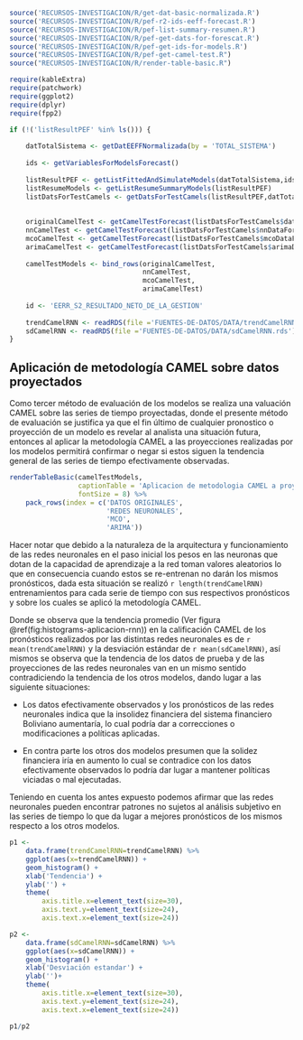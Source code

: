 
```r
source('RECURSOS-INVESTIGACION/R/get-dat-basic-normalizada.R')
source('RECURSOS-INVESTIGACION/R/pef-r2-ids-eeff-forecast.R')
source('RECURSOS-INVESTIGACION/R/pef-list-summary-resumen.R')
source('RECURSOS-INVESTIGACION/R/pef-get-dats-for-forescat.R')
source('RECURSOS-INVESTIGACION/R/pef-get-ids-for-models.R')
source("RECURSOS-INVESTIGACION/R/pef-get-camel-test.R")
source("RECURSOS-INVESTIGACION/R/render-table-basic.R")

require(kableExtra)
require(patchwork)
require(ggplot2)
require(dplyr)
require(fpp2)

if (!('listResultPEF' %in% ls())) {
    
    datTotalSistema <- getDatEEFFNormalizada(by = 'TOTAL_SISTEMA')
    
    ids <- getVariablesForModelsForecast()
    
    listResultPEF <- getListFittedAndSimulateModels(datTotalSistema,ids)
    listResumeModels <- getListResumeSummaryModels(listResultPEF)
    listDatsForTestCamels <- getDatsForTestCamels(listResultPEF,datTotalSistema,12,TRUE)
    
    
    originalCamelTest <- getCamelTestForecast(listDatsForTestCamels$datCuentas)
    nnCamelTest <- getCamelTestForecast(listDatsForTestCamels$nnDataForecastCuentas)
    mcoCamelTest <- getCamelTestForecast(listDatsForTestCamels$mcoDataForecastCuentas)
    arimaCamelTest <- getCamelTestForecast(listDatsForTestCamels$arimaDataForecastCuentas)
    
    camelTestModels <- bind_rows(originalCamelTest,
                                 nnCamelTest,
                                 mcoCamelTest,
                                 arimaCamelTest)
    
    id <- 'EERR_S2_RESULTADO_NETO_DE_LA_GESTION'
    
    trendCamelRNN <- readRDS(file ='FUENTES-DE-DATOS/DATA/trendCamelRNN.rds')
    sdCamelRNN <- readRDS(file ='FUENTES-DE-DATOS/DATA/sdCamelRNN.rds')
}

```

## Aplicación de metodología CAMEL sobre datos proyectados

<!--pero evaluar la eficacia de una proyección va más lejos que solo el ajuste -->

Como tercer método de evaluación de los modelos se realiza una valuación CAMEL sobre las series de tiempo proyectadas, donde el presente método de evaluación se justifica ya que el fin último de cualquier pronostico o proyección de un modelo es revelar al analista una situación futura, entonces al aplicar la metodología CAMEL a las proyecciones realizadas por los modelos permitirá confirmar o negar si estos siguen la tendencia general de las series de tiempo efectivamente observadas.

\vspace*{15pt}
```r

renderTableBasic(camelTestModels, 
                 captionTable = 'Aplicacion de metodologia CAMEL a proyecciones realizadas',
                 fontSize = 8) %>% 
    pack_rows(index = c('DATOS ORIGINALES',
                        'REDES NEURONALES',
                        'MCO',
                        'ARIMA'))
```

Hacer notar que debido a la naturaleza de la arquitectura y funcionamiento de las redes neuronales en el paso inicial los pesos en las neuronas que dotan de la capacidad de aprendizaje a la red toman valores aleatorios lo que en consecuencia cuando estos se re-entrenan no darán los mismos pronósticos, dada esta situación se realizó `r length(trendCamelRNN)` entrenamientos para cada serie de tiempo con sus respectivos pronósticos y sobre los cuales se aplicó la metodología CAMEL.

Donde se observa que la tendencia promedio (Ver figura \@ref(fig:histograms-aplicacion-rnn)) en la calificación CAMEL de los pronósticos realizados por las distintas redes neuronales es de `r mean(trendCamelRNN)` y la desviación estándar de `r mean(sdCamelRNN)`, así mismos se observa que la tendencia de los datos de prueba y de las proyecciones de las redes neuronales van en un mismo sentido contradiciendo la tendencia de los otros modelos, dando lugar a las siguiente situaciones:

- Los datos efectivamente observados y los pronósticos de las redes neuronales indica que la insolidez financiera del sistema financiero Boliviano aumentaría, lo cual podría dar a correcciones o modificaciones a políticas aplicadas.

- En contra parte los otros dos modelos presumen que la solidez financiera iría en aumento lo cual se contradice con los datos efectivamente observados lo podría dar lugar a mantener políticas viciadas o mal ejecutadas.

Teniendo en cuenta los antes expuesto podemos afirmar que las redes neuronales pueden encontrar patrones no sujetos al análisis subjetivo en las series de tiempo lo que da lugar a mejores pronósticos de los mismos respecto a los otros modelos.

```{=latex}
\begin{figure}[h!]
```

```r

p1 <- 
    data.frame(trendCamelRNN=trendCamelRNN) %>% 
    ggplot(aes(x=trendCamelRNN)) + 
    geom_histogram() + 
    xlab('Tendencia') + 
    ylab('') +
    theme(
        axis.title.x=element_text(size=30),
        axis.text.y=element_text(size=24),
        axis.text.x=element_text(size=24))

p2 <- 
    data.frame(sdCamelRNN=sdCamelRNN) %>% 
    ggplot(aes(x=sdCamelRNN)) + 
    geom_histogram() + 
    xlab('Desviación estandar') + 
    ylab('')+
    theme(
        axis.title.x=element_text(size=30),
        axis.text.y=element_text(size=24),
        axis.text.x=element_text(size=24))

p1/p2
```

```{=latex}
\floatfoot{Fuente: Elaboración propia.}
\end{figure}
```

